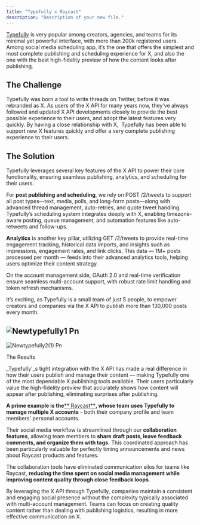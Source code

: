 ```yaml
---
title: "Typefully x Raycast"
description: "Description of your new file."
---
```


[Typefully](https://typefully.com/) is very popular among creators, agencies, and teams for its minimal yet powerful interface, with more than 200k registered users. Among social media scheduling app, it’s the one that offers the simplest and most complete publishing and scheduling experience for X, and also the one with the best high-fidelity preview of how the content looks after publishing.

## The Challenge

Typefully was born a tool to write threads on Twitter, before it was rebranded as X. As users of the X API for many years now, they’ve always followed and updated X API developments closely to provide the best possible experience to their users, and adopt the latest features very quickly. By having a close relationship with X,  Typefully has been able to support new X features quickly and offer a very complete publishing experience to their users.

## The Solution

Typefully leverages several key features of the X API to power their core functionality, ensuring seamless publishing, analytics, and scheduling for their users.

For **post publishing and scheduling**, we rely on POST /2/tweets to support all post types—text, media, polls, and long-form posts—along with advanced thread management, auto-retries, and quote tweet handling. Typefully’s scheduling system integrates deeply with X, enabling timezone-aware posting, queue management, and automation features like auto-retweets and follow-ups.

**Analytics** is another key pillar, utilizing GET /2/tweets to provide real-time engagement tracking, historical data imports, and insights such as impressions, engagement rates, and link clicks. This data — 1M\+ posts processed per month — feeds into their advanced analytics tools, helping users optimize their content strategy.

On the account management side, OAuth 2.0 and real-time verification ensure seamless multi-account support, with robust rate limit handling and token refresh mechanisms.

It’s exciting, as Typefully is a small team of just 5 people, to empower creators and companies via the X API to publish more than 130,000 posts every month.

## ![Newtypefully1 Pn](/images/newtypefully1.png)

![Newtypefully2(1) Pn](/images/newtypefully2\(1\).png)

The Results

_Typefully'_s tight integration with the X API has made a real difference in how their users publish and manage their content — making Typefully one of the most dependable X publishing tools available. Their users particularly value the high-fidelity preview that accurately shows how content will appear after publishing, eliminating surprises after publishing.

**A prime example is the**[** <u>Raycast</u>**](https://www.raycast.com/)**, whose team uses Typefully to manage multiple X accounts** - both their company profile and team members' personal accounts.

Their social media workflow is streamlined through our **collaboration features**, allowing team members to **share draft posts, leave feedback comments, and organize them with tags.** This coordinated approach has been particularly valuable for perfectly timing announcements and news about Raycast products and features.

The collaboration tools have eliminated communication silos for teams like Raycast, **reducing the time spent on social media management while improving content quality through close feedback loops**.

By leveraging the X API through Typefully, companies maintain a consistent and engaging social presence without the complexity typically associated with multi-account management. Teams can focus on creating quality content rather than dealing with publishing logistics, resulting in more effective communication on X.